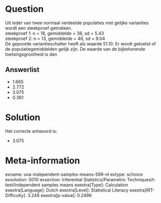 Question
========

Uit ieder van twee normaal verdeelde populaties met gelijke varianties
wordt een steekproef getrokken.\
steekproef 1: n = 18, gemiddelde = 38, sd = 5.43\
steekproef 2: n = 13, gemiddelde = 46, sd = 9.04\
De gepoolde variantieschatter heeft als waarde 51.10. Er wordt getoetst
of de populatiegemiddelden gelijk zijn. De waarde van de bijbehorende
toetsingsgrootheid is dan


Answerlist
----------

* 1.665
* 2.772
* 3.075
* 0.361

Solution
========

Het correcte antwoord is: 

* 3.075

Meta-information
================
exname: uva-independent-samples-means-599-nl
extype: schoice
exsolution: 0010
exsection: Inferential Statistics/Parametric Techniques/t-test/Independent samples means
exextra[Type]: Calculation
exextra[Language]: Dutch
exextra[Level]: Statistical Literacy
exextra[IRT-Difficulty]: 3.248
exextra[p-value]: 0.2496
